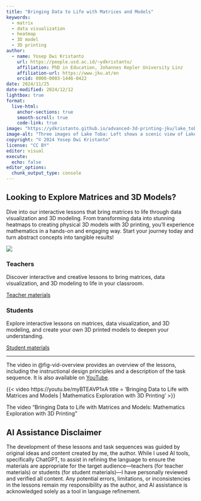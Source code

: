 ```yaml
---
title: "Bringing Data to Life with Matrices and Models"
keywords: 
  - matrix
  - data visualization
  - heatmap
  - 3D model
  - 3D printing
author:
  - name: Yosep Dwi Kristanto
    url: https://people.usd.ac.id/~ydkristanto/
    affiliation: PhD in Education, Johannes Kepler University Linz
    affiliation-url: https://www.jku.at/en
    orcid: 0000-0003-1446-0422
date: 2024/11/25
date-modified: 2024/12/12
lightbox: true
format:
  live-html:
    anchor-sections: true
    smooth-scroll: true
    code-link: true
image: "https://ydkristanto.github.io/advanced-3d-printing-jku/lake_toba_indonesia-01.png"
image-alt: "Three images of Lake Toba: Left shows a scenic view of Lake Toba from Tele Samosir, Middle displays a plot map of Lake Toba's geographical layout, and Right presents a 3D model of Lake Toba's topography."
copyright: "© 2024 Yosep Dwi Kristanto"
license: "CC BY"
editor: visual
execute: 
  echo: false
editor_options: 
  chunk_output_type: console
---
```


## Looking to Explore Matrices and 3D Models?

Dive into our interactive lessons that bring matrices to life through data visualization and 3D modeling. From transforming data into stunning heatmaps to creating physical 3D models with 3D printing, you’ll experience mathematics in a hands-on and engaging way. Start your journey today and turn abstract concepts into tangible results!

::: column-screen
![](lake_toba_indonesia-01.png){fig-alt="Three images of Lake Toba: Left shows a scenic view of Lake Toba from Tele Samosir, Middle displays a plot map of Lake Toba's geographical layout, and Right presents a 3D model of Lake Toba's topography."}
:::

::::: {layout="[1,1]"}
::: {#teachers}
### Teachers

Discover interactive and creative lessons to bring matrices, data visualization, and 3D modeling to life in your classroom.

[Teacher materials](teachers.qmd)
:::

::: {#students}
### Students

Explore interactive lessons on matrices, data visualization, and 3D modeling, and create your own 3D printed models to deepen your understanding.

[Student materials](students.qmd)
:::
:::::

------------------------------------------------------------------------

The video in @fig-vid-overview provides an overview of the lessons, including the instructional design principles and a description of the task sequence. It is also available on [YouTube](https://youtu.be/myBTEAVP1xA "Click to watch the video on YouTube"){target="_blank"}.

::: {#fig-vid-overview}
{{< video https://youtu.be/myBTEAVP1xA title = 'Bringing Data to Life with Matrices and Models | Mathematics Exploration with 3D Printing' >}}

The video "Bringing Data to Life with Matrices and Models: Mathematics Exploration with 3D Printing"
:::

::: {#ai-assistance-disclaimer .callout-note}
## AI Assistance Disclaimer

The development of these lessons and task sequences was guided by original ideas and content created by me, the author. While I used AI tools, specifically ChatGPT, to assist in refining the language to ensure the materials are appropriate for the target audience—teachers (for teacher materials) or students (for student materials)—I have personally reviewed and verified all content. Any potential errors, limitations, or inconsistencies in the lessons remain my responsibility as the author, and AI assistance is acknowledged solely as a tool in language refinement.
:::
